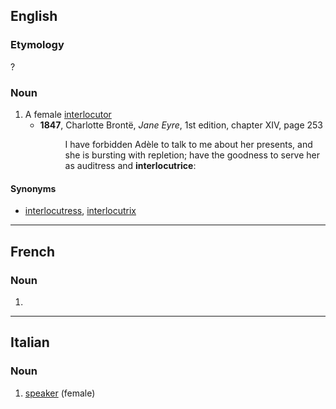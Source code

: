 ==English==

===Etymology===
{{etyl|fr|en}}?

===Noun===
{{en-noun}}

# A female [[interlocutor]]
#* '''1847''', Charlotte Brontë, ''Jane Eyre'', 1st edition, chapter XIV, page 253
#*: I have forbidden Adèle to talk to me about her presents, and she is bursting with repletion; have the goodness to serve her as auditress and '''interlocutrice''':

====Synonyms====
* [[interlocutress]], [[interlocutrix]]

----

==French==

===Noun===
{{fr-noun|f|m=interlocuteur}}

# {{l|en|interlocutrice}}

----

==Italian==

===Noun===
{{it-noun|f|m=interlocutore}}

# [[speaker]] (female)